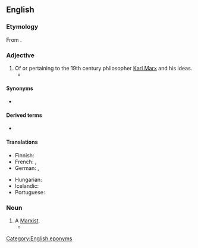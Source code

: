 ==English==
{{wikipedia|Karl Marx}}

===Etymology===
From {{suffix|en|Marx|ian}}.

===Adjective===
{{en-adj}}

# Of or pertaining to the 19th century philosopher [[w:Karl Marx|Karl Marx]] and his ideas. {{defdate|from 19th c.}}
#* {{quote-text|lang=en|year=2005|author=Bruce Philp|title=Reduction, Rationality and Game Theory in Marxian Economics|page=3|passage=But to use game theory in a '''Marxian''' setting requires more that simply adopting the tools and methods of non-cooperative game theory, root and branch.}}

====Synonyms====
* {{l|en|Marxist}}

====Derived terms====
* {{l|en|Marxian unemployment}}

====Translations====
{{trans-top|of or pertaining to Karl Marx and his ideas}}
* Finnish: {{t+|fi|marxilainen}}
* French: {{t+|fr|marxien|m}}, {{t+|fr|marxiste|m|f}}
* German: {{t|de|marxsch}}, {{t|de|Marx'sch}}
{{trans-mid}}
* Hungarian: {{t|hu|marxi}}
* Icelandic: {{t|is|marxískur|m}}
* Portuguese: {{t|pt|marxiano|m}}
{{trans-bottom}}

===Noun===
{{en-noun}}

# A [[Marxist#Noun|Marxist]]. {{defdate|from 19th c.}}
#* {{RQ:Fitzgerald Tender is the Night|version=revised|chapter=V|page=215|passage=Hannan turned from the piano and said, winking at the others: "Mac thinks a '''Marxian''' is somebody who went to St Mark's school."}}

[[Category:English eponyms]]